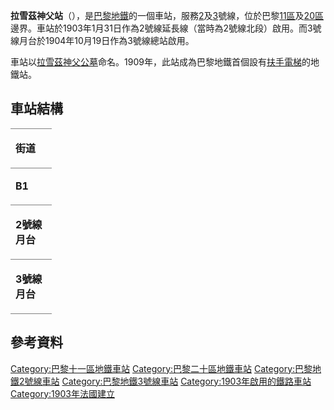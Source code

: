{{Infobox station
| name                = 拉雪茲神父<br />{{lang|fr|Père Lachaise}}
| symbol_location     = paris
| symbol              = m
| symbol2             = 
| type                = [[巴黎地鐵|巴黎地鐵]]車站
| image               = [[File:Metro_de_Paris_-_Ligne_2_-_Pere_Lachaise_01.jpg|275px]]
| alt                 = 
| caption             = [[巴黎地鐵2號線|2號線]]月台
| other_name          = 
| address             = 63 bis, boul. de Ménilmontant<br>共和大道×斯賓諾沙路<br />[[巴黎十一區|巴黎十一區]]
| borough             = [[法蘭西島大區|法蘭西島大區]]
| country             = [[法國|法國]]
| coordinates         = {{coord|48.862921|2.387388|region:FR_scale:2000|format=dms|display=inline,title}}
| owned               = [[RATP|RATP]]
| operator            = [[RATP|RATP]]
| line                = 
| disabled            = 
| zone                = 1
| opened              = 1903年1月31日
| closed              = <!-- {{End date|YYYY|MM|DD|df=y}} -->
| services            = 
| map_type            = France Paris
}}
'''拉雪茲神父站'''（{{lang-fr|Père Lachaise}}），是[[巴黎地鐵|巴黎地鐵]]的一個車站，服務[[巴黎地鐵2號線|2]]及[[巴黎地鐵3號線|3]]號線，位於巴黎[[巴黎十一區|11區]]及[[巴黎二十區|20區]]邊界。車站於1903年1月31日作為2號線延長線（當時為2號線北段）啟用。而3號線月台於1904年10月19日作為3號線總站啟用。

車站以[[拉雪茲神父公墓|拉雪茲神父公墓]]命名。1909年，此站成為巴黎地鐵首個設有[[扶手電梯|扶手電梯]]的地鐵站。
== 車站結構 ==
{| border=0 cellspacing=0 cellpadding=3
|style="border-bottom:solid 1px gray;border-top:solid 1px gray;" width=50 valign=top|'''街道'''
|-
|style="border-bottom:solid 1px gray;border-top:solid 1px gray;" width=50 valign=top|'''B1'''
|style="border-top:solid 1px gray;border-bottom:solid 1px gray;" width=100 valign=top|月台連接夾層
|-
|style="border-bottom:solid 1px gray;" width=50 rowspan=4 valign=top|'''2號線月台'''
|style="border-top:solid 1px gray;border-right:solid 2px black;border-left:solid 2px black;border-bottom:solid 2px black;" colspan=2|<center><small>[[側式月台|側式月台]]，右側開門</small></center>
|-
|style="border-bottom:solid 1px gray;" width=100|西行
|style="border-bottom:solid 1px gray;" width=390|{{arrow|L}} [[File:Metro-M.svg|16x16px]][[File:Paris_Metro_2.svg|16x16px]]往[[王妃門站|王妃門]]<small>（[[美尼爾蒙東站|美尼爾蒙東]]）</small>
|-
|東行
|{{arrow|R}} [[File:Metro-M.svg|16x16px]][[File:Paris_Metro_2.svg|16x16px]]往[[民族廣場站_(巴黎地鐵)|民族廣場]]<small>（[[腓力二世站|腓力二世]]）</small>
|-
|style="border-top:solid 2px black;border-right:solid 2px black;border-left:solid 2px black;border-bottom:solid 1px gray;" colspan=2|<center><small>[[側式月台|側式月台]]，右側開門</small></center>
|-
|style="border-bottom:solid 1px gray;" width=50 rowspan=4 valign=top|'''3號線月台'''
|style="border-top:solid 1px gray;border-right:solid 2px black;border-left:solid 2px black;border-bottom:solid 2px black;" colspan=2|<center><small>[[側式月台|側式月台]]，右側開門</small></center>
|-
|style="border-bottom:solid 1px gray;" width=100|西行
|style="border-bottom:solid 1px gray;" width=390|{{arrow|L}} [[File:Metro-M.svg|16x16px]][[File:Paris_m_3_jms.svg|16x16px]]往[[勒瓦盧瓦橋-培根站|勒瓦盧瓦橋-培根]]<small>（[[聖摩爾路站|聖摩爾路]]）</small>
|-
|東行
|{{arrow|R}} [[File:Metro-M.svg|16x16px]][[File:Paris_m_3_jms.svg|16x16px]]往[[加列尼站|加列尼]]<small>（[[岡貝塔站|岡貝塔]]）</small>
|-
|style="border-top:solid 2px black;border-right:solid 2px black;border-left:solid 2px black;border-bottom:solid 1px gray;" colspan=2|<center><small>[[側式月台|側式月台]]，右側開門</small></center>
|}
{{Commons category|Père Lachaise (Paris Metro)}}

== 參考資料 ==
{{Reflist}}

{{巴黎地鐵2號線}}
{{巴黎地鐵3號線}}

{{DEFAULTSORT:Père Lachaise}}
[[Category:巴黎十一區地鐵車站|Category:巴黎十一區地鐵車站]]
[[Category:巴黎二十區地鐵車站|Category:巴黎二十區地鐵車站]]
[[Category:巴黎地鐵2號線車站|Category:巴黎地鐵2號線車站]]
[[Category:巴黎地鐵3號線車站|Category:巴黎地鐵3號線車站]]
[[Category:1903年啟用的鐵路車站|Category:1903年啟用的鐵路車站]]
[[Category:1903年法國建立|Category:1903年法國建立]]